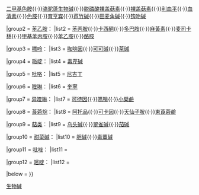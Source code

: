 {{Navbox
|name = 生物碱
|title = [[生物鹼]]类
|group1 = [[吲哚]]：
|list1 = [[5-甲氧基二甲基色胺]]{{·}}[[二甲基色胺]]{{·}}[[骆驼蓬生物碱]]{{·}}[[脱磷酸裸盖菇素]]{{·}}[[裸盖菇素]]{{·}}[[利血平]]{{·}}[[血清素]]{{·}}[[色胺]]{{·}}[[育亨宾]]{{·}}[[芦竹碱]]{{·}}[[田麦角碱]]{{·}}[[钩吻碱]]
 
|group2 = [[苯乙胺]]：
|list2 = [[苯丙胺]]{{·}}[[卡西酮]]{{·}}[[多巴胺]]{{·}}[[麻黃素]]{{·}}[[麦司卡林]]{{·}}[[甲基苯丙胺]]{{·}}[[苯乙胺]]{{·}}[[酪胺]]
 
|group3 = [[嘌呤]]：
|list3 = [[咖啡因]]{{·}}[[可可碱]]{{·}}[[茶碱]]
 
|group4 = [[哌啶]]：
|list4 = [[毒芹碱]]
 
|group5 = [[吡咯]]：
|list5 = [[尼古丁]]
 
|group6 = [[喹啉]]：
|list6 = [[奎寧]]
 
|group7 = [[异喹啉]]：
|list7 = [[可待因]]{{·}}[[嗎啡]]{{·}}[[小檗鹼]]

|group8 = [[莨菪烷]]：
|list8 = [[阿托品]]{{·}}[[可卡因]]{{·}}[[天仙子胺]]{{·}}[[東莨菪鹼]]
 
|group9 = [[萜类]]：
|list9 = [[乌头碱]]{{·}}[[翠雀碱]]{{·}}[[茄碱]]
 
|group10 = [[甜菜碱]]：
|list10 = [[胆碱]]{{·}}[[毒蕈碱]]
 
|group11 = [[吡唑]]：
|list11 = 

|group12 = [[嘧啶]]：
|list12 = 

|below = {{Biochemical families}}
}}<noinclude>

[[Category:生物化學模板|生物碱]]
</noinclude>